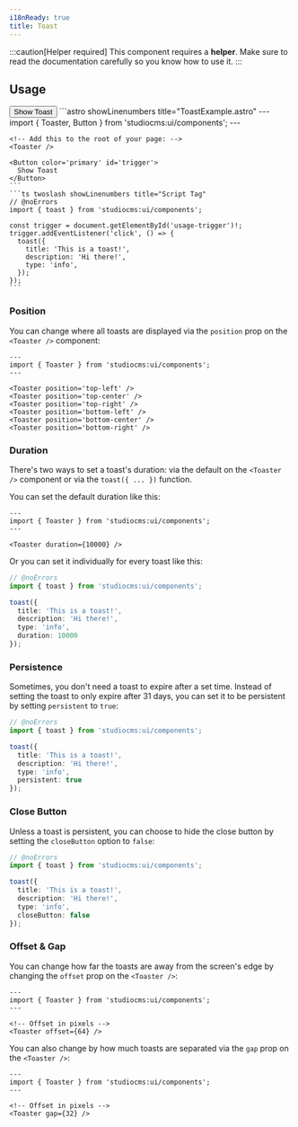```yaml
---
i18nReady: true
title: Toast
---
```



:::caution[Helper required]
This component requires a **helper**. Make sure to read the documentation carefully so you know how to use it.
:::

## Usage

<Tabs>
  <TabItem label="Preview">
    <PreviewCard>
      <Button color="primary" id="usage-trigger">
        Show Toast
      </Button>
    </PreviewCard>
  </TabItem>
  <TabItem label="Code">
    ```astro showLinenumbers title="ToastExample.astro"
    ---
    import { Toaster, Button } from 'studiocms:ui/components';
    ---

    <!-- Add this to the root of your page: -->
    <Toaster />
    
    <Button color='primary' id='trigger'>
      Show Toast
    </Button>
    ```
    ```ts twoslash showLinenumbers title="Script Tag"
    // @noErrors
    import { toast } from 'studiocms:ui/components';

    const trigger = document.getElementById('usage-trigger')!;
    trigger.addEventListener('click', () => {
      toast({
        title: 'This is a toast!',
        description: 'Hi there!',
        type: 'info',
      });
    });
    ```
  </TabItem>
</Tabs>

### Position

You can change where all toasts are displayed via the `position` prop on the `<Toaster />` component:

```astro /position='[a-z-]+'/ showLinenumbers title="ToastPosition.astro"
---
import { Toaster } from 'studiocms:ui/components';
---

<Toaster position='top-left' />
<Toaster position='top-center' />
<Toaster position='top-right' />
<Toaster position='bottom-left' />
<Toaster position='bottom-center' />
<Toaster position='bottom-right' />
```

### Duration

There's two ways to set a toast's duration: via the default on the `<Toaster />` component or via the `toast({ ... })` function.

You can set the default duration like this:

```astro "duration={10000}" showLinenumbers title="ToastDuration.astro"
---
import { Toaster } from 'studiocms:ui/components';
---

<Toaster duration={10000} />
```

Or you can set it individually for every toast like this:

```ts "duration: 10000" twoslash showLinenumbers title="ToastDuration.ts"
// @noErrors
import { toast } from 'studiocms:ui/components';

toast({
  title: 'This is a toast!',
  description: 'Hi there!',
  type: 'info',
  duration: 10000
});
```

### Persistence

Sometimes, you don't need a toast to expire after a set time. Instead of setting the toast to only expire after 31 days, you can set it
to be persistent by setting `persistent` to `true`:

```ts "persistent: true" twoslash showLinenumbers title="ToastPersistence.ts"
// @noErrors
import { toast } from 'studiocms:ui/components';

toast({
  title: 'This is a toast!',
  description: 'Hi there!',
  type: 'info',
  persistent: true
});
```

### Close Button

Unless a toast is persistent, you can choose to hide the close button by setting the `closeButton` option to `false`:

```ts "closeButton: false" twoslash showLinenumbers title="ToastCloseButton.ts"
// @noErrors
import { toast } from 'studiocms:ui/components';

toast({
  title: 'This is a toast!',
  description: 'Hi there!',
  type: 'info',
  closeButton: false
});
```

### Offset & Gap

You can change how far the toasts are away from the screen's edge by changing the `offset` prop on the `<Toaster />`:

```astro showLinenumbers title="ToastOffset.astro"
---
import { Toaster } from 'studiocms:ui/components';
---

<!-- Offset in pixels -->
<Toaster offset={64} />
```

You can also change by how much toasts are separated via the `gap` prop on the `<Toaster />`:

```astro showLinenumbers title="ToastGap.astro"
---
import { Toaster } from 'studiocms:ui/components';
---

<!-- Offset in pixels -->
<Toaster gap={32} />
```

<ToasterScript />

